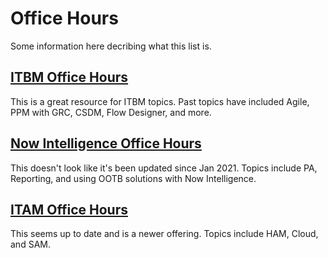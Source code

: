 # Office Hours
Some information here decribing what this list is.

## [ITBM Office Hours](https://community.servicenow.com/community?id=community_article&sys_id=94b88a93dbc4e0107d3e02d5ca961964)

This is a great resource for ITBM topics. Past topics have included Agile, PPM with GRC, CSDM, Flow Designer, and more.

## [Now Intelligence Office Hours](https://community.servicenow.com/community?id=community_blog&sys_id=dab79e8c1b4c6010305fea89bd4bcb81&view_source=searchResult)

This doesn't look like it's been updated since Jan 2021. Topics include PA, Reporting, and using OOTB solutions with Now Intelligence.

## [ITAM Office Hours](https://community.servicenow.com/community?id=community_blog&sys_id=702b53601b3270509f20ece7624bcb30&view_source=searchResult)

This seems up to date and is a newer offering. Topics include HAM, Cloud, and SAM.
